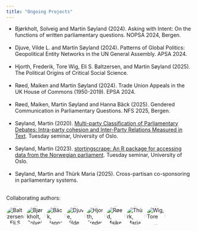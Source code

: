 ```yaml
---
title: "Ongoing Projects"
---
```


<style>
  .circle-img {
    border-radius: 70%;
    width: 50px;
    height: 50px;
    object-fit: cover;
  }
</style>


- Bjørkholt, Solveig and Martin Søyland (2024). Asking with Intent: On the functions of written parliamentary questions. NOPSA 2024, Bergen.<br><br>
- Djuve, Vilde L. and Martin Søyland (2024). Patterns of Global Politics: Geopolitical Entity Networks in the UN General Assembly. APSA 2024.<br><br>
- Hjorth, Frederik, Tore Wig, Eli S. Baltzersen, and Martin Søyland (2025). The Political Origins of Critical Social Science.<br><br>
- Røed, Maiken and Martin Søyland (2024). Trade Union Appeals in the UK House of Commons (1950-2019). EPSA 2024.<br><br>
- Røed, Maiken, Martin Søyland and Hanna Bäck (2025). Gendered Communication in Parliamentary Questions. NFS 2025, Bergen.<br><br>
- Søyland, Martin (2020). [Multi-party Classification of Parliamentary Debates: Intra-party cohesion and Inter-Party Relations Measured in Text](/papers/classification_tuesdaysem2020.pdf). Tuesday seminar, University of Oslo.<br><br>
- Søyland, Martin (2023). [stortingscrape: An R package for accessing data from the Norwegian parliament](/papers/stortingscrape20231012.pdf). Tuesday seminar, University of Oslo.<br><br>
- Søyland, Martin and Thürk Maria (2025). Cross-partisan co-sponsoring in parliamentary
systems.<br><br>

Collaborating authors:

<a href="https://scholar.google.no/citations?user=ZuADtFMAAAAJ&hl=en"><img src="https://scholar.googleusercontent.com/citations?view_op=small_photo&user=ZuADtFMAAAAJ&citpid=1" title="Baltzersen, Eli S." class="circle-img"/></a>
<a href="https://scholar.google.no/citations?user=CntWUTIAAAAJ&hl=en"><img src="https://scholar.googleusercontent.com/citations?view_op=small_photo&user=CntWUTIAAAAJ&citpid=1" title="Bjørkholt, Solveig" class="circle-img"/></a>
<a href="https://scholar.google.no/citations?user=_5yqu8YAAAAJ&hl=en"><img src="https://scholar.googleusercontent.com/citations?view_op=small_photo&user=_5yqu8YAAAAJ&citpid=1" title="Bäck, Hanna" class="circle-img"/></a>
<a href="https://scholar.google.no/citations?user=DBeFxDgAAAAJ&hl=en"><img src="https://scholar.googleusercontent.com/citations?view_op=small_photo&user=DBeFxDgAAAAJ&citpid=1" title="Djuve, Vilde L." class="circle-img"/></a>
<a href="https://scholar.google.no/citations?user=gRyjUuwAAAAJ&hl=en"><img src="https://scholar.googleusercontent.com/citations?view_op=small_photo&user=gRyjUuwAAAAJ&citpid=1" title="Hjorth, Frederik" class="circle-img"/></a>
<a href="https://scholar.google.no/citations?user=RcGOoboAAAAJ&hl=en"><img src="https://scholar.googleusercontent.com/citations?view_op=small_photo&user=RcGOoboAAAAJ&citpid=1" title="Røed, Maiken" class="circle-img"/></a>
<a href="https://scholar.google.no/citations?user=uB7jx6wAAAAJ&hl=en"><img src="https://scholar.googleusercontent.com/citations?view_op=small_photo&user=uB7jx6wAAAAJ&citpid=1" title="Thürk, Maria" class="circle-img"/></a>
<a href="https://scholar.google.no/citations?user=-VZ9_fAAAAAJ&hl=en"><img src="https://scholar.googleusercontent.com/citations?view_op=small_photo&user=-VZ9_fAAAAAJ&citpid=1" title="Wig, Tore" class="circle-img"/></a>
